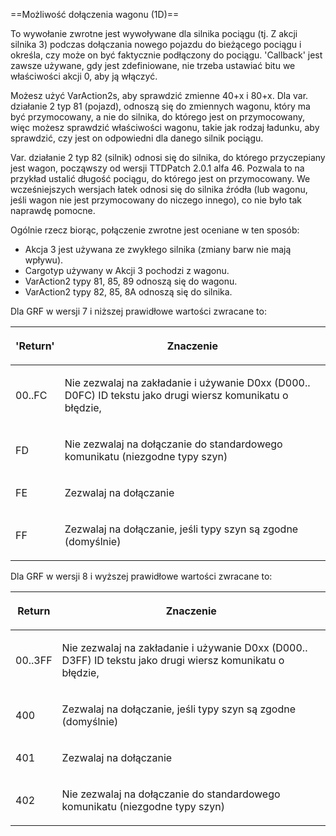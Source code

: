 <noinclude>{{pl/Development/NewGRF/inne strony|en=newgrf-specs.tt-wiki.net/wiki/Callback:_Can_wagon_be_attached|pl=pl/Development/NewGRF/NFO Specs/Callback/Can wagon be attached}}
</noinclude>==<span id="Can_wagon_be_attached_(1D)"></span><span title="Can wagon be attached (1D)" id="Can_wagon_be_attached_.281D.29">Możliwość dołączenia wagonu (1D)</span>==

To wywołanie zwrotne jest wywoływane dla silnika pociągu (tj. Z akcji silnika 3) podczas dołączania nowego pojazdu do bieżącego pociągu i określa, czy może on być faktycznie podłączony do pociągu. <span title='Wywołanie zwrotne'>'Callback'</span> jest zawsze używane, gdy jest zdefiniowane, nie trzeba ustawiać bitu we właściwości akcji 0, aby ją włączyć.

Możesz użyć VarAction2s, aby sprawdzić zmienne 40+x i 80+x. Dla var. działanie 2 typ 81 (pojazd), odnoszą się do zmiennych wagonu, który ma być przymocowany, a nie do silnika, do którego jest on przymocowany, więc możesz sprawdzić właściwości wagonu, takie jak rodzaj ładunku, aby sprawdzić, czy jest on odpowiedni dla danego silnik pociągu.

{{pl/Development/NewGRF/ottdp| |2.5|ttdprev=alpha 46}} Var. działanie 2 typ 82 (silnik) odnosi się do silnika, do którego przyczepiany jest wagon, począwszy od wersji TTDPatch 2.0.1 alfa 46. Pozwala to na przykład ustalić długość pociągu, do którego jest on przymocowany. We wcześniejszych wersjach łatek odnosi się do silnika źródła (lub wagonu, jeśli wagon nie jest przymocowany do niczego innego), co nie było tak naprawdę pomocne.

Ogólnie rzecz biorąc, połączenie zwrotne jest oceniane w ten sposób:
* Akcja 3 jest używana ze zwykłego silnika (zmiany barw nie mają wpływu).
* Cargotyp używany w Akcji 3 pochodzi z wagonu.
* VarAction2 typy 81, 85, 89 odnoszą się do wagonu.
* VarAction2 typy 82, 85, 8A odnoszą się do silnika.

{{pl/Development/NewGRF/grfTill|7}} Dla GRF w wersji 7 i niższej prawidłowe wartości zwracane to:
{| 
|-
!<span title='zwracane'>'Return'</span>!!Znaczenie
|-
|00..FC||Nie zezwalaj na zakładanie i używanie D0xx (D000.. D0FC) ID tekstu jako drugi wiersz komunikatu o błędzie,
|-
|FD||Nie zezwalaj na dołączanie do standardowego komunikatu (niezgodne typy szyn)
|-
|valign=middle|FE||valign=middle|Zezwalaj na dołączanie<!--<ref name="ignorerailtype">-->{{pl/Development/NewGRF/NFO Specs/refs|name=ignorerailtype|text=Oznacza to, że można zezwolić na podłączenie na przykład wagonu jednoszynowego do zwykłego pojazdu kolejowego.|1}}<!--</ref>-->
|-
|FF||Zezwalaj na dołączanie, jeśli typy szyn są zgodne (domyślnie)
|}

{{pl/Development/NewGRF/grfFrom|8}} Dla GRF w wersji 8 i wyższej prawidłowe wartości zwracane to:
{| 
|-
!Return!!Znaczenie
|-
|00..3FF||Nie zezwalaj na zakładanie i używanie D0xx (D000.. D3FF) ID tekstu jako drugi wiersz komunikatu o błędzie,
|-
|400||Zezwalaj na dołączanie, jeśli typy szyn są zgodne (domyślnie)
|-
|valign=middle|401||valign=middle|Zezwalaj na dołączanie<!--<ref name="ignorerailtype"/>-->{{pl/Development/NewGRF/NFO Specs/refs|name=ignorerailtype|<!--2-->1-1}}
|-
|402||Nie zezwalaj na dołączanie do standardowego komunikatu (niezgodne typy szyn)
|}
<!--
<references/>-->{{pl/Development/NewGRF/NFO Specs/przypisy|name=ignorerailtype|2001}}<!-- 1.0
 -->{{pl/Development/NewGRF/NFO Specs/przypisy|name=ignorerailtype|2001-1}}<!-- 1.1
  -->{{pl/Development/NewGRF/NFO Specs/refs|name=ignorerailtype|text=Oznacza to, że można zezwolić na podłączenie na przykład wagonu jednoszynowego do zwykłego pojazdu kolejowego.|<!--1-->przypis}}<!-- 1-0
  -->{{pl/Development/NewGRF/NFO Specs/refs|name=ignorerailtype|<!--2--><!--1-1-->przypis}}<!-- 1-1 -->

<!--[[Category:Callbacks]]-->